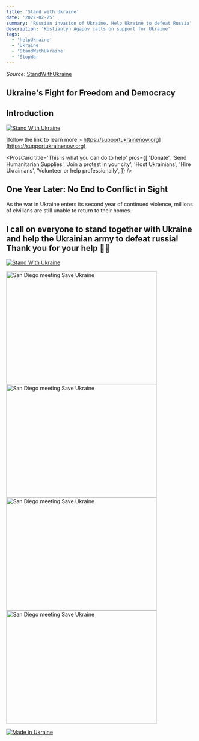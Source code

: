 ```yaml
---
title: 'Stand with Ukraine'
date: '2022-02-25'
summary: 'Russian invasion of Ukraine. Help Ukraine to defeat Russia'
description: 'Kostiantyn Agapov calls on support for Ukraine'
tags:
  - 'helpUkraine'
  - 'Ukraine'
  - 'StandWithUkraine'
  - 'StopWar'
---
```


_Source_: [StandWithUkraine](https://github.com/vshymanskyy/StandWithUkraine)

## Ukraine's Fight for Freedom and Democracy

## Introduction

[![Stand With Ukraine](https://raw.githubusercontent.com/vshymanskyy/StandWithUkraine/main/banner-personal-page.svg)](https://stand-with-ukraine.pp.ua)

[follow the link to learn more > https://supportukrainenow.org](https://supportukrainenow.org)

<ProsCard
  title='This is what you can do to help'
  pros={[
    'Donate',
    'Send Humanitarian Supplies',
    'Join a protest in your city',
    'Host Ukrainians',
    'Hire Ukrainians',
    'Volunteer or help professionally',
  ]}
/>

## One Year Later: No End to Conflict in Sight

As the war in Ukraine enters its second year of continued violence, millions of civilians are still unable to return to their homes.

## I call on everyone to stand together with Ukraine and help the Ukrainian army to defeat russia! Thank you for your help 💙💛

[![Stand With Ukraine](https://raw.githubusercontent.com/vshymanskyy/StandWithUkraine/main/badges/StandWithUkraine.svg)](https://stand-with-ukraine.pp.ua)

<Image alt='San Diego meeting Save Ukraine' src='/ukraine/kostiantyn_agapov.jpg' width='400' height='300' />
<Image alt='San Diego meeting Save Ukraine' src='/ukraine/sd-meeting1.jpg' width='400' height='300' />
<Image alt='San Diego meeting Save Ukraine' src='/ukraine/sd-meeting2.jpg' width='400' height='300' />
<Image alt='San Diego meeting Save Ukraine' src='/ukraine/sd-meeting3.jpg' width='400' height='300' />

[![Made in Ukraine](https://img.shields.io/badge/made_in-ukraine-ffd700.svg?labelColor=0057b7)](https://stand-with-ukraine.pp.ua)
